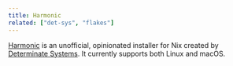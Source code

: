 ```yaml
---
title: Harmonic
related: ["det-sys", "flakes"]
---
```


[Harmonic] is an unofficial, opinionated installer for Nix created by [Determinate Systems][ds]. It currently supports both Linux and macOS.

<Brief id="harmonic-differences" />

[ds]: https://determinate.systems
[harmonic]: /concepts/harmonic
